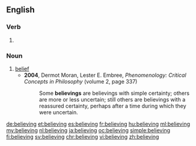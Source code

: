 ==English==

===Verb===
{{head|en|present participle}}

# {{present participle of|believe|lang=en}}

===Noun===
{{en-noun}}

# [[belief]]
#* '''2004''', Dermot Moran, ‎Lester E. Embree, ''Phenomenology: Critical Concepts in Philosophy'' (volume 2, page 337)
#*: Some '''believings''' are believings with simple certainty; others are more or less uncertain; still others are believings with a reassured certainty, perhaps after a time during which they were uncertain.

[[de:believing]]
[[et:believing]]
[[es:believing]]
[[fr:believing]]
[[hu:believing]]
[[ml:believing]]
[[my:believing]]
[[nl:believing]]
[[ja:believing]]
[[oc:believing]]
[[simple:believing]]
[[fi:believing]]
[[sv:believing]]
[[chr:believing]]
[[vi:believing]]
[[zh:believing]]
